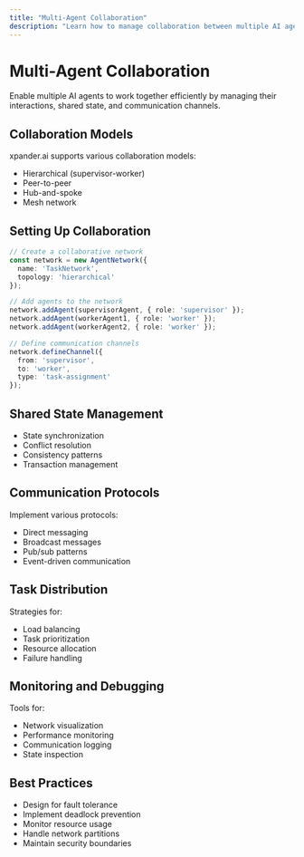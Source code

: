 ```yaml
---
title: "Multi-Agent Collaboration"
description: "Learn how to manage collaboration between multiple AI agents"
---
```


# Multi-Agent Collaboration

Enable multiple AI agents to work together efficiently by managing their interactions, shared state, and communication channels.

## Collaboration Models

xpander.ai supports various collaboration models:

- Hierarchical (supervisor-worker)
- Peer-to-peer
- Hub-and-spoke
- Mesh network

## Setting Up Collaboration

```typescript
// Create a collaborative network
const network = new AgentNetwork({
  name: 'TaskNetwork',
  topology: 'hierarchical'
});

// Add agents to the network
network.addAgent(supervisorAgent, { role: 'supervisor' });
network.addAgent(workerAgent1, { role: 'worker' });
network.addAgent(workerAgent2, { role: 'worker' });

// Define communication channels
network.defineChannel({
  from: 'supervisor',
  to: 'worker',
  type: 'task-assignment'
});
```

## Shared State Management

- State synchronization
- Conflict resolution
- Consistency patterns
- Transaction management

## Communication Protocols

Implement various protocols:

- Direct messaging
- Broadcast messages
- Pub/sub patterns
- Event-driven communication

## Task Distribution

Strategies for:

- Load balancing
- Task prioritization
- Resource allocation
- Failure handling

## Monitoring and Debugging

Tools for:

- Network visualization
- Performance monitoring
- Communication logging
- State inspection

## Best Practices

- Design for fault tolerance
- Implement deadlock prevention
- Monitor resource usage
- Handle network partitions
- Maintain security boundaries
